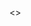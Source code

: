 <>

<Section>
  <Title title="About The Project" />
  <Paragraph
    paragraph="69% of emissions in Chicago come from buildings according to the 2022 Chicago Climate Action Plan. Electrify Chicago is a Chi Hack Night project led by
    Viktor Köves that transforms data into easy to understand analysis and charts so Chicagoans can understand the impact of their buildings on the climate."
  />
</Section>

<Section>
  <Title title="Example Buildings" />
  <Paragraph paragraph="Take the following buildings for example:" />
  <div className="flex flex-wrap justify-center items-center gap-4">
    <BuildingCard
      name="Marina Towers Condominium"
      note="has low emissions, is 100% electrified, and has consistently reported it’s energy use to the city."
      grade="A"
      electrified={true}
      gasUsage="0"
      emissions="4,309"
      path="https://electrifychicago.net/building/marina-towers-condominium-association/"
      image={{ url: "/images/electrify-chicago/marina-towers.jpg", alt: "The Marina Towers Buildings in Chicago" }}
      building={{
        PropertyName: "Marina Towers Condominium",
        PrimaryPropertyType: "Multifamily Housing",
        GHGIntensity: 5.6,
        TotalGHGEmissions: 4309,
        AvgPercentileLetterGrade: "A",
        NaturalGasUse: 0,
        DistrictSteamUse: 0,
      }}
    />
    <BuildingCard
      name="The Art Institute of Chicago"
      note="relies on 66% of it’s energy mix on natural gas and has the 17th highest emissions for buildings in Chicago."
      grade="D"
      electrified={false}
      gasUsage="66"
      emissions="19,068"
      path="https://electrifychicago.net/building/the-art-institute-of-chicago/"
      image={{ url: "/images/electrify-chicago/art-institute.jpg", alt: "The Art Institute of Chicago" }}
      building={{
        PropertyName: "The Art Institute of Chicago",
        PrimaryPropertyType: "Museum",
        GHGIntensity: 18.9,
        TotalGHGEmissions: 19068,
        AvgPercentileLetterGrade: "D",
        NaturalGasUse: 66,
        DistrictSteamUse: 0,
      }}
    />
  </div>
</Section>

<Callout type="info">69% of emissions in Chicago come from buildings according to the 2022 Chicago Climate Action Plan.</Callout>

<Section>
  <Title title="My Contributions" />
  <Paragraph
    paragraph="I am currently working on the City-Wide statistics page, which will give a year over year analysis of the greenhouse gas emissions and other statistics for
    all of the buildings we have data for."
  />
  <Paragraph paragraph="I used Pandas to take our existing data and organize it by year, pass that data to Vue and render out the information with D3." />
  <EmissionsChart />
</Section>

{" "}

<Section>
  <Title title="Next Steps" />
  <Paragraph
    paragraph="The current version only does all buildings but the next step is to make it so that it can be broken down by building type (mixed residential, healthcare,
    College, Data Center, etc). Once setting up the Pandas data pipeline, I sent that over to my graphs I made in D3 and rendered them to the screen!"
  />
</Section>

  <Section>
    <Title title="Technical Details" />
    <Paragraph paragraph="The frontend is built in VueJS, and uses the Gridsome Jamstack framework." />
  </Section>
</>
